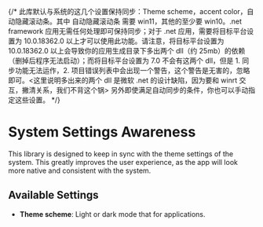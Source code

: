 {/* 此库默认与系统的这几个设置保持同步：Theme scheme，accent color，自动隐藏滚动条。其中 自动隐藏滚动条 需要 win11，其他的至少要 win10。.net framework 应用无需任何处理即可保持同步；对于 .net 应用，需要将目标平台设置为 10.0.18362.0 以上才可以使用此功能。请注意，将目标平台设置为 10.0.18362.0 以上会导致你的应用生成目录下多出两个 dll（约 25mb）的依赖（删掉后程序无法启动）；而将目标平台设置为 7.0 不会有这两个 dll，但是 1. 同步功能无法运作，2. 项目错误列表中会出现一个警告，这个警告是无害的，忽略即可。<这里说明多出来的两个 dll 是微软 .net 的设计缺陷，因为要和 winrt 交互，撇清关系，我们不背这个锅>  另外即使满足自动同步的条件，你也可以手动指定这些设置。 */}

# System Settings Awareness

This library is designed to keep in sync with the theme settings of the system. This greatly improves the user experience, as the app will look more native and consistent with the system.

## Available Settings

- **Theme scheme**: Light or dark mode that for applications. 